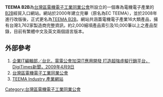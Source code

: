 '''TEEMA B2B'''為[[台灣區電機電子工業同業公會|台灣區電機電子工業同業公會]]所設立的一個專為電機電子產業的[[B2B|B2B]]經貿入口網站。網站於2000年建立完畢（原名為EC TEEMA），並於2008年進行改版後，正式更名為[https://web.archive.org/web/20090417171320/http://www.teemab2b.com.tw/ TEEMA B2B]。網站共涵蓋電機電子產業16大類產品，擁有台灣3,762家製造商完整資訊，約2,000細項產品索引及10,000筆以上之產品型錄，目前有繁體中文及英文兩個語言版本。

== 外部參考 ==
#[http://member.digitimes.com.tw/tw/dt/n/shwnws.asp?catid=&id=0000128981_U5T8GBF29RM05A0ZHD0WO&ct=1&publictype 企業IT編輯部／台北，電電公會加深IT應用開發 打造超強虛擬行銷平台，DigiTimes新聞，2009年4月9日]{{dead link|date=2017年11月 |bot=InternetArchiveBot |fix-attempted=yes }}
#[[台灣區電機電子工業同業公會|台灣區電機電子工業同業公會]]
#[https://web.archive.org/web/20161107201522/http://industry.teema.org.tw/ TEEMA Industry 產業網站]
{{TEEMA}}
{{Website-stub}}
[[Category:台灣區電機電子工業同業公會|Category:台灣區電機電子工業同業公會]]